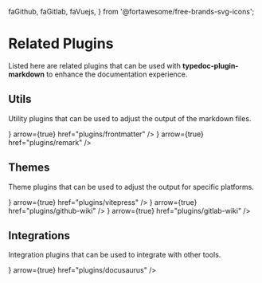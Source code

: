  faGithub,
  faGitlab,
  faVuejs,
} from '@fortawesome/free-brands-svg-icons';

# Related Plugins

Listed here are related plugins that can be used with **typedoc-plugin-markdown** to enhance the documentation experience.

## Utils

Utility plugins that can be used to adjust the output of the markdown files.

<Cards num={2}>
  <Cards.Card
    title="typedoc-plugin-frontmatter"
    icon={<FontAwesomeIcon icon={faFileLines} />}
    arrow={true}
    href="plugins/frontmatter"
  />
  <Cards.Card
    title="typedoc-plugin-remark"
    icon={<FontAwesomeIcon icon={faFileLines} />}
    arrow={true}
    href="plugins/remark"
  />
</Cards>

## Themes

Theme plugins that can be used to adjust the output for specific platforms.

<Cards num={2}>
  <Cards.Card
    title="typedoc-vitepress-theme"
    icon={<FontAwesomeIcon icon={faVuejs} />}
    arrow={true}
    href="plugins/vitepress"
  />
  <Cards.Card
    title="typedoc-github-wiki-theme"
    icon={<FontAwesomeIcon icon={faGithub} />}
    arrow={true}
    href="plugins/github-wiki"
  />
  <Cards.Card
    title="typedoc-gitlab-wiki-theme"
    icon={<FontAwesomeIcon icon={faGitlab} />}
    arrow={true}
    href="plugins/gitlab-wiki"
  />
</Cards>

## Integrations

Integration plugins that can be used to integrate with other tools.

<Cards num={2}>
  <Cards.Card
    title="docusaurus-plugin-typedoc"
    icon={<FontAwesomeIcon icon={faBook} />}
    arrow={true}
    href="plugins/docusaurus"
  />
</Cards>
